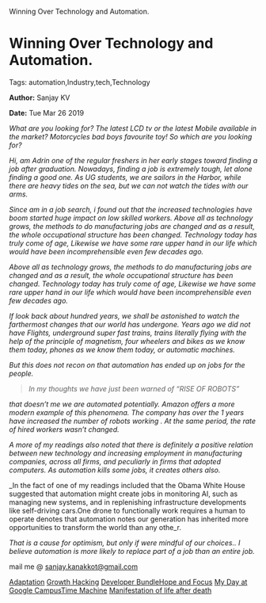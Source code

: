    Winning Over Technology and Automation.

Winning Over Technology and Automation.
=======================================

Tags: automation,Industry,tech,Technology

**Author:** Sanjay KV

**Date:** Tue Mar 26 2019

_What are you looking for? The latest LCD tv or the latest Mobile available in the market? Motorcycles bad boys favourite toy! So which are you looking for?_

_Hi, am Adrin one of the regular freshers in her early stages toward finding a job after graduation. Nowadays, finding a job is extremely tough, let alone finding a good one. As UG students, we are sailors in the Harbor, while there are heavy tides on the sea, but we can not watch the tides with our arms._

_Since am in a job search, i found out that the increased technologies have boom started huge impact on low skilled workers. Above all as technology grows, the methods to do manufacturing jobs are changed and as a result, the whole occupational structure has been changed. Technology today has truly come of age, Likewise we have some rare upper hand in our life which would have been incomprehensible even few decades ago._

_Above all as technology grows, the methods to do manufacturing jobs are changed and as a result, the whole occupational structure has been changed. Technology today has truly come of age, Likewise we have some rare upper hand in our life which would have been incomprehensible even few decades ago._

_If look back about hundred years, we shall be astonished to watch the farthermost changes that our world has undergone. Years ago we did not have Flights, underground super fast trains, trains literally flying with the help of the principle of magnetism, four wheelers and bikes as we know them today, phones as we know them today, or automatic machines._

_But this does not recon on that automation has ended up on jobs for the people._

> _In my thoughts we have just been warned of “RISE OF ROBOTS”_

_that doesn’t me we are automated potentially. Amazon offers a more modern example of this phenomena. The company has over the 1 years have increased the number of robots working . At the same period, the rate of hired workers wasn’t changed._

_A more of my readings also noted that there is definitely a positive relation between new technology and increasing employment in manufacturing companies, across all firms, and peculiarly in firms that adopted computers. As automation kills some jobs, it creates others also._

_In the fact of one of my readings included that the Obama White House suggested that automation might create jobs in monitoring AI, such as managing new systems, and in replenishing infrastructure developments like self-driving cars.One drone to functionally work requires a human to operate denotes that automation notes our generation has inherited more opportunities to transform the world than any othe_r.

_That is a cause for optimism, but only if were mindful of our choices.. I believe automation is more likely to replace part of a job than an entire job._

mail me @ sanjay.kanakkot@gmail.com

[Adaptation](https://recodehive.com/the-adaptation/) [Growth Hacking](https://recodehive.com/tag/growth-hacking/) [Developer Bundle](https://recodehive.com/category/dev-labs/)[Hope and Focus](https://recodehive.com/hopeandfocus/) [My Day at Google Campus](https://recodehive.com/my-day-at-google-campus-hyderabad/)[Time Machine](https://recodehive.com/time-machine-2-0/) [Manifestation of life after death](https://recodehive.com/the-manifestation-of-life-after-death/)
